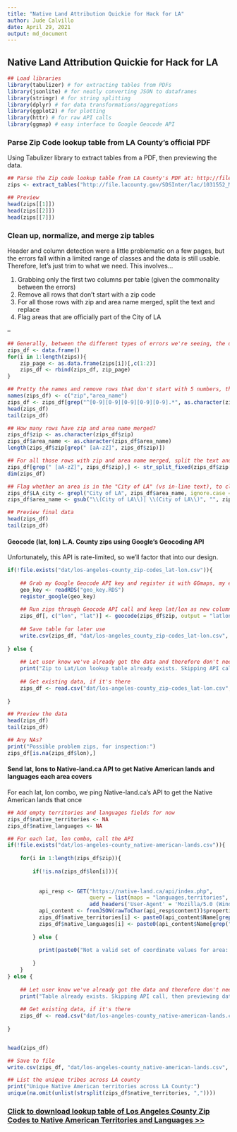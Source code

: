 ```yaml
---
title: "Native Land Attribution Quickie for Hack for LA"
author: Jude Calvillo
date: April 29, 2021
output: md_document
---
```


## Native Land Attribution Quickie for Hack for LA

```r
## Load libraries
library(tabulizer) # for extracting tables from PDFs
library(jsonlite) # for neatly converting JSON to dataframes
library(stringr) # for string splitting
library(dplyr) # for data transformations/aggregations
library(ggplot2) # for plotting
library(httr) # for raw API calls
library(ggmap) # easy interface to Google Geocode API
```

### Parse Zip Code lookup table from LA County's official PDF  
Using Tabulizer library to extract tables from a PDF, then previewing the data.  
```r

## Parse the Zip code lookup table from LA County's PDF at: http://file.lacounty.gov/SDSInter/lac/1031552_MasterZipCodes.pdf
zips <- extract_tables("http://file.lacounty.gov/SDSInter/lac/1031552_MasterZipCodes.pdf")

## Preview
head(zips[[1]])
head(zips[[2]])
head(zips[[7]])
```

### Clean up, normalize, and merge zip tables  
Header and column detection were a little problematic on a few pages, but the errors fall within a limited range of classes and the data is still usable. Therefore, let's just trim to what we need. This involves...  

1. Grabbing only the first two columns per table (given the commonality between the errors)  
2. Remove all rows that don't start with a zip code  
3. For all those rows with zip and area name merged, split the text and replace  
4. Flag areas that are officially part of the City of LA  

--  
```r

## Generally, between the different types of errors we're seeing, the data we need is in the first 2 columns of the listed matrices, so let's row bind the first two columns of all the matrices
zips_df <- data.frame()
for(i in 1:length(zips)){
    zip_page <- as.data.frame(zips[i])[,c(1:2)]
    zips_df <- rbind(zips_df, zip_page)
}

## Pretty the names and remove rows that don't start with 5 numbers, then preview
names(zips_df) <- c("zip","area_name")
zips_df <- zips_df[grep("^[0-9][0-9][0-9][0-9][0-9].*", as.character(zips_df$zip)),]
head(zips_df)
tail(zips_df)

## How many rows have zip and area name merged?
zips_df$zip <- as.character(zips_df$zip)
zips_df$area_name <- as.character(zips_df$area_name)
length(zips_df$zip[grep(" [aA-zZ]", zips_df$zip)])

## For all those rows with zip and area name merged, split the text and replace
zips_df[grep(" [aA-zZ]", zips_df$zip),] <- str_split_fixed(zips_df$zip[grep(" [aA-zZ]", zips_df$zip)], " ", n = 2)
dim(zips_df)

## Flag whether an area is in the "City of LA" (vs in-line text), to clean and lean things out
zips_df$LA_city <- grepl("City of LA", zips_df$area_name, ignore.case = T)
zips_df$area_name <- gsub("\\(City of LA\\)| \\(City of LA\\)", "", zips_df$area_name, ignore.case = T)

## Preview final data
head(zips_df)
tail(zips_df)

```

#### Geocode (lat, lon) L.A. County zips using Google's Geocoding API  
Unfortunately, this API is rate-limited, so we'll factor that into our design.  
```r
if(!file.exists("dat/los-angeles-county_zip-codes_lat-lon.csv")){
  
    ## Grab my Google Geocode API key and register it with GGmaps, my easy interface to Google Maps family of APIs
    geo_key <- readRDS("geo_key.RDS")
    register_google(geo_key)
    
    ## Run zips through Geocode API call and keep lat/lon as new column values per zip
    zips_df[, c("lon", "lat")] <- geocode(zips_df$zip, output = "latlon")
    
    ## Save table for later use
    write.csv(zips_df, "dat/los-angeles_county_zip-codes_lat-lon.csv", row.names = F)
    
} else {
  
    ## Let user know we've already got the data and therefore don't need to call the API
    print("Zip to Lat/Lon lookup table already exists. Skipping API call, then previewing data...")
  
    ## Get existing data, if it's there
    zips_df <- read.csv("dat/los-angeles-county_zip-codes_lat-lon.csv", stringsAsFactors = F)
  
}

## Preview the data
head(zips_df)
tail(zips_df)

## Any NAs?
print("Possible problem zips, for inspection:")
zips_df[is.na(zips_df$lon),]


```

#### Send lat, lons to Native-land.ca API to get Native American lands and languages each area covers  
For each lat, lon combo, we ping Native-land.ca's API to get the Native American lands that once
```r
## Add empty territories and languages fields for now
zips_df$native_territories <- NA
zips_df$native_languages <- NA

## For each lat, lon combo, call the API
if(!file.exists("dat/los-angeles-county_native-american-lands.csv")){
  
    for(i in 1:length(zips_df$zip)){
  
        if(!is.na(zips_df$lon[i])){
          
          
          api_resp <- GET("https://native-land.ca/api/index.php", 
                          query = list(maps = "languages,territories", position = paste0(zips_df$lat[i], ",", zips_df$lon[i])),
                          add_headers('User-Agent' = 'Mozilla/5.0 (Windows NT 6.1; WOW64) AppleWebKit/537.36 (KHTML, like Gecko) Chrome/52.0.2743.116 Safari/537.36'))
          api_content <- fromJSON(rawToChar(api_resp$content))$properties
          zips_df$native_territories[i] <- paste0(api_content$Name[grep("territories", api_content$description)], collapse = ",")
          zips_df$native_languages[i] <- paste0(api_content$Name[grep("languages", api_content$description)], collapse = ",")
          
        } else {
          
          print(paste0("Not a valid set of coordinate values for area: ", zips_df$area_name[i], " (", zips_df$zip[i], ").", " Skipping."))
          
        }
    }
} else {
    
    ## Let user know we've already got the data and therefore don't need to call the API
    print("Table already exists. Skipping API call, then previewing data...")
  
    ## Get existing data, if it's there
    zips_df <- read.csv("dat/los-angeles-county_native-american-lands.csv", stringsAsFactors = F)
  
}


head(zips_df)

## Save to file
write.csv(zips_df, "dat/los-angeles-county_native-american-lands.csv", row.names = F)

## List the unique tribes across LA county
print("Unique Native American territories across LA County:")
unique(na.omit(unlist(strsplit(zips_df$native_territories, ","))))
```

### [Click to download lookup table of Los Angeles County Zip Codes to Native American Territories and Languages >>](https://raw.githubusercontent.com/judecalvillo/native-land-attribution/master/dat/los-angeles-county_native-american-lands.csv)



